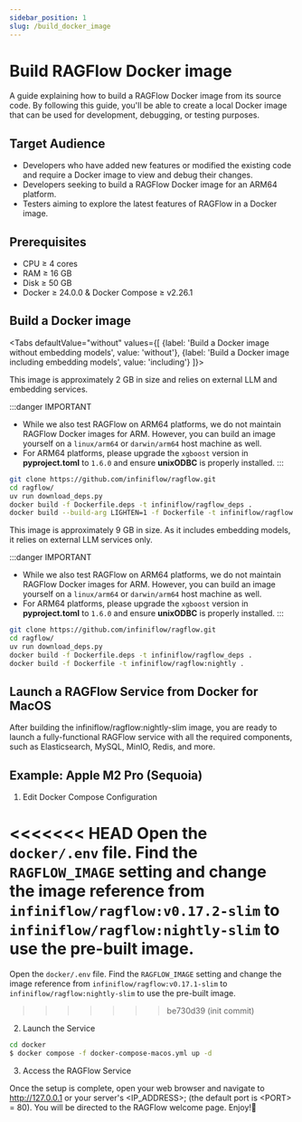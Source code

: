 ```yaml
---
sidebar_position: 1
slug: /build_docker_image
---
```


# Build RAGFlow Docker image

A guide explaining how to build a RAGFlow Docker image from its source code. By following this guide, you'll be able to create a local Docker image that can be used for development, debugging, or testing purposes.

## Target Audience

- Developers who have added new features or modified the existing code and require a Docker image to view and debug their changes.
- Developers seeking to build a RAGFlow Docker image for an ARM64 platform.
- Testers aiming to explore the latest features of RAGFlow in a Docker image.

## Prerequisites

- CPU &ge; 4 cores
- RAM &ge; 16 GB
- Disk &ge; 50 GB
- Docker &ge; 24.0.0 & Docker Compose &ge; v2.26.1

## Build a Docker image

<Tabs
  defaultValue="without"
  values={[
    {label: 'Build a Docker image without embedding models', value: 'without'},
    {label: 'Build a Docker image including embedding models', value: 'including'}
  ]}>
  <TabItem value="without">

This image is approximately 2 GB in size and relies on external LLM and embedding services.

:::danger IMPORTANT
- While we also test RAGFlow on ARM64 platforms, we do not maintain RAGFlow Docker images for ARM. However, you can build an image yourself on a `linux/arm64` or `darwin/arm64` host machine as well.
- For ARM64 platforms, please upgrade the `xgboost` version in **pyproject.toml** to `1.6.0` and ensure **unixODBC** is properly installed.
:::

```bash
git clone https://github.com/infiniflow/ragflow.git
cd ragflow/
uv run download_deps.py
docker build -f Dockerfile.deps -t infiniflow/ragflow_deps .
docker build --build-arg LIGHTEN=1 -f Dockerfile -t infiniflow/ragflow:nightly-slim .
```


  </TabItem>
  <TabItem value="including">

This image is approximately 9 GB in size. As it includes embedding models, it relies on external LLM services only.  

:::danger IMPORTANT
- While we also test RAGFlow on ARM64 platforms, we do not maintain RAGFlow Docker images for ARM. However, you can build an image yourself on a `linux/arm64` or `darwin/arm64` host machine as well.
- For ARM64 platforms, please upgrade the `xgboost` version in **pyproject.toml** to `1.6.0` and ensure **unixODBC** is properly installed.
:::

```bash
git clone https://github.com/infiniflow/ragflow.git
cd ragflow/
uv run download_deps.py
docker build -f Dockerfile.deps -t infiniflow/ragflow_deps .
docker build -f Dockerfile -t infiniflow/ragflow:nightly .
```

  </TabItem>
</Tabs>

## Launch a RAGFlow Service from Docker for MacOS

After building the infiniflow/ragflow:nightly-slim image, you are ready to launch a fully-functional RAGFlow service with all the required components, such as Elasticsearch, MySQL, MinIO, Redis, and more.

## Example: Apple M2 Pro (Sequoia)

1. Edit Docker Compose Configuration

<<<<<<< HEAD
Open the `docker/.env` file. Find the `RAGFLOW_IMAGE` setting and change the image reference from `infiniflow/ragflow:v0.17.2-slim` to `infiniflow/ragflow:nightly-slim` to use the pre-built image.
=======
Open the `docker/.env` file. Find the `RAGFLOW_IMAGE` setting and change the image reference from `infiniflow/ragflow:v0.17.1-slim` to `infiniflow/ragflow:nightly-slim` to use the pre-built image.
>>>>>>> be730d39 (init commit)


2. Launch the Service

```bash
cd docker
$ docker compose -f docker-compose-macos.yml up -d
```

3. Access the RAGFlow Service

Once the setup is complete, open your web browser and navigate to http://127.0.0.1 or your server's \<IP_ADDRESS\>; (the default port is \<PORT\> = 80). You will be directed to the RAGFlow welcome page. Enjoy!🍻